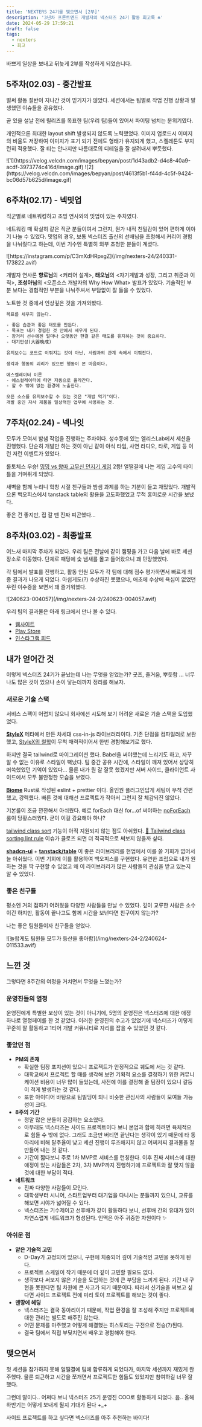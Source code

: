 ```yaml
---
title: 'NEXTERS 24기를 맺으면서 [2부]'
description: '3년차 프론트엔드 개발자의 넥스터즈 24기 활동 회고록 ☘️'
date: 2024-05-29 17:59:21
draft: false
tags:
  - nexters
  - 회고
---
```


바쁘게 일상을 보내고 뒤늦게 2부를 작성하게 되었습니다.

## 5주차(02.03) - 중간발표

벌써 활동 절반이 지나간 것이 믿기지가 않았다. 세션에서는 팀별로 작업 진행 상황과 발생했던 이슈들을 공유했다.

곧 있을 설날 전에 릴리즈를 목표한 팀(우리 팀)들이 있어서 파이팅 넘치는 분위기였다.

개인적으론 최대한 layout shift 발생되지 않도록 노력했었다.
이미지 업로드시 이미지의 비율도 저장하여 이미지가 표기 되기 전에도 형태가 유지되게 했고, 스켈레톤도 부지런히 적용했다. 잘 티는 안나지만 나름대로의 디테일을 잘 살려내서 뿌듯했다.

<div class="mx-auto flex gap-2">
  ![1](https://velog.velcdn.com/images/bepyan/post/1d43adb2-d4c8-40a9-acdf-3973774c416d/image.gif)
  ![2](https://velog.velcdn.com/images/bepyan/post/4613f5b1-f44d-4c5f-9424-bc06d57b625d/image.gif)
</div>

## 6주차(02.17) - 넥밋업

직군별로 네트워킹하고 초빙 연사와의 밋업이 있는 주차였다.

네트워킹 때 확실히 같은 직군 분들이여서 그런지, 뭔가 내적 친밀감이 있어 편하게 이야기 나눌 수 있었다. 밋업의 경우, 보통 넥스터즈 출신의 선배님을 초청해서 커리어 경험을 나눠줬다고 하는데, 이번 기수엔 특별히 외부 초청한 분들이 계셨다.

<div class="mx-auto w-2/3">
  ![https://instagram.com/p/C3mXdHRpxgZ](/img/nexters-24/240331-173822.avif)
</div>

개발자 연사론 **향로님**의 \<커리어 설계\>, **태오님**의 \<자기계발과 성장, 그리고 취준과 이직\>, **조성아님**의 \<오픈소스 개발자의 Why How What\> 발표가 있었다. 기술적인 부분 보다는 경험적인 부분을 나눠주셔서 부담없이 잘 들을 수 있었다.

노트한 것 중에서 인상깊은 것을 가져와봤다.

```txt title="by 향로님"
목표를 세우지 않는다.

- 좋은 습관과 좋은 태도를 만든다.
- 목표는 내가 경험한 것 안에서 세우게 된다.
- 장거리 선수에겐 얼마나 오랫동안 한결 같은 태도를 유지하는 것이 중요하다.
- 대기만성(大器晚成)
```

```txt
유지보수는 코드로 이뤄지는 것이 아닌, 사람과의 관계 속에서 이뤄진다.
```

```txt title="by 태오님"
생각과 행동의 괴리가 있으면 행동이 본 마음이다.
```

```txt
에스켈레이터 이론
- 에스컬레이터에 타면 자동으로 올라간다.
- 할 수 밖에 없는 환경에 노출한다.
```

```txt title="by 조성아님"
오픈 소스를 유지보수할 수 있는 것은 "개밥 먹기"이다.
개발 중인 자사 제품을 일상적인 업무에 사용하는 것.
```

## 7주차(02.24) - 넥나잇

모두가 모여서 밤샘 작업을 진행하는 주차이다.
성수동에 있는 엘리스Lab에서 세션을 진행했다. 단순히 개발만 하는 것이 아닌 같이 야식 타임, 사연 라디오, 타로, 게임 등 이런 저런 이벤트가 있었다.

롤토체스 우승!
[밍밍 vs 왕따 고무신 던지기 게임](http://kidszzanggame.net/bbs/board.php?bo_table=shoottinggame&wr_id=106) 2등!
얼떨결에 나는 게임 고수의 타이틀을 거며쥐게 되었다.

새벽을 함께 누리니 학창 시절 친구들과 밤샘 과제를 하는 기분이 들고 재밌었다. 개발적으론 백오피스에서 tanstack table의 활용을 고도화했었고 무척 흥미로운 시간을 보냈다.

좋은 건 좋지만, 집 갈 땐 진짜 피곤했다...

## 8주차(03.02) - 최종발표

어느새 마지막 주차가 되었다. 우리 팀은 전날에 같이 캠핑을 가고 다음 날에 바로 세션 장소로 이동했다. 단체로 패딩에 숯 냄새를 몰고 들어왔으니 꽤 민망했었다.

각 팀에서 발표를 진행하고, 활동 인원 모두가 각 팀에 대해 점수 평가하면서 빠르게 최종 결과가 나오게 되었다. 아쉽게도(?) 수상하진 못했으나, 애초에 수상에 욕심이 없었던 우린 이수증을 보면서 꽤 즐거워했다.

<div class="mx-auto w-2/3">
  ![240623-004057](/img/nexters-24-2/240623-004057.avif)
</div>

우리 팀의 결과물은 아래 링크에서 만나 볼 수 있다.

- [웹사이트](https://daily-phrase.com/)
- [Play Store](https://play.google.com/store/apps/details?id=com.silvertown.android.dailyphrase)
- [인스타그램 피드](https://www.instagram.com/p/C4HtdkRJ4nL/)

## 내가 얻어간 것

이렇게 넥스터즈 24기가 끝났는데 나는 무엇을 얻었는가?
굿즈, 즐거움, 뿌듯함 ... 너무나도 많은 것이 있으나 손이 닿는데까지 정리를 해보자.

### 새로운 기술 스택

서비스 스팩이 어렵지 않으니 회사에선 시도해 보기 어려운 새로운 기술 스택을 도입했었다.

[**StyleX**](https://github.com/facebook/stylex)
메타에서 만든 차세대 css-in-js 라이브러리이다.
기존 단점을 컴파일러로 보완했고, [StyleX의 철학](https://stylexjs.com/docs/learn/thinking-in-stylex/)이 무척 매력적이어서 한번 경험해보기로 했다.

하지만 결국 tailwind로 마이그레이션 했다.
Babel을 써야했는데 느리기도 하고, 자꾸 알 수 없는 이유로 스타일이 뻑났다. 팀 중간 공유 시간에, 스타일이 깨져 있어서 상당히 머쓱했었던 기억이 있었다... 물론 내가 뭔 갈 잘못 했겠지만 서버 사이드, 클라이언트 사이드에서 모두 불안정한 모습을 보였다.

[**Biome**](https://github.com/biomejs/biome)
Rust로 작성된 eslint + prettier 이다.
올인원 플러그인답게 세팅이 무척 간편했고, 강력헀다. 빠른 것에 대해선 프로젝트가 작아서 그런지 잘 체감되진 않았다.

기본룰이 조금 깐깐해서 아쉬웠다.
예로 forEach 대신 for…of 써야하는 [noForEach](https://biomejs.dev/linter/rules/no-for-each/) 룰이 당황스러웠다. 굳이 이걸 강요해야 하나?

[tailwind class sort](https://biomejs.dev/linter/rules/use-sorted-classes/) 기능이 아직 지원되지 않는 점도 아쉬웠다.
[📎 Tailwind class sorting lint rule](https://github.com/biomejs/biome/issues/1274) 이슈가 클로즈 되면 더 적극적으로 써보지 않을까 싶다.

[**shadcn-ui**](https://github.com/shadcn-ui/ui) + [**tanstack/table**](https://github.com/TanStack/table)
이 좋은 라이브러리를 현업에서 이를 쓸 기회가 없어서 늘 아쉬웠다.
이번 기회에 이를 활용하여 백오피스를 구현했다. 유연한 조립으로 내가 원하는 것을 딱 구현할 수 있었고 왜 이 라이브러리가 많은 사람들의 관심을 받고 있는지 알 수 있었다.

### 좋은 친구들

평소엔 거의 접하기 어려웠을 다양한 사람들을 만날 수 있었다.
깊이 교류한 사람은 소수이긴 하지만, 활동이 끝나고도 함께 시간을 보낸다면 친구이지 않는가?

나는 좋은 팀원들이자 친구들을 얻었다.

<div class="mx-auto w-2/3">
  ![놀랍게도 팀원들 모두가 등산을 좋아함](/img/nexters-24-2/240624-011533.avif)
</div>

## 느낀 것

그렇다면 8주간의 여정을 거치면서 무엇을 느꼈는가?

### 운영진들의 열정

운영진에게 특별한 보상이 있는 것이 아니기에, 5명의 운영진은 넥스터즈에 대한 애정 하나로 열정페이를 한 것 같았다. 이러한 운영진의 수고가 있었기에 넥스터즈가 이렇게 꾸준히 잘 활동하고 1티어 개발 커뮤니티로 자리를 잡을 수 있었던 것 같다.

### 좋았던 점

- **PM의 존재**
  - 확실한 팀장 포지션이 있으니 프로젝트가 안정적으로 궤도에 서는 것 같다.
  - 대학교에서 프로젝트 할 때를 생각해 보면 기획적 요소를 결정하기 위한 커뮤니케이션 비용이 너무 많이 들었는데, 사전에 이를 결정해 줄 팀장이 있으니 갈등이 적게 발생하는 것 같다.
  - 또한 아이디어 바탕으로 팀빌딩이 되니 비슷한 관심사의 사람들이 모여들 가능성이 크다.
- **8주의 기간**
  - 정말 많은 분들이 공감하는 요소였다.
  - 아무래도 넥스터즈는 사이드 프로젝트이다 보니 본업과 함께 하려면 육체적으로 힘들 수 밖에 없다. 그래도 조금만 버티면 끝난다는 생각이 있기 때문에 타 동아리에 비해 탈주율이 낮고 세션 진행이 루즈해지지 않고 어찌저찌 결과물을 잘 만들어 내는 것 같다.
  - 기간이 짧다보니 주로 1차 MVP로 서비스를 런칭한다. 이후 진짜 서비스에 대한 애정이 있는 사람들은 2차, 3차 MVP까지 진행하기에 프로젝트와 잘 맞지 않을 것에 대한 부담이 적다.
- **네트워크**
  - 진짜 다양한 사람들이 모인다.
  - 대학생부터 시니어, 스타트업부터 대기업을 다니시는 분들까지 있으니, 교류를 해보면 시야가 넓어질 수 있다.
  - 넥스터즈는 기수제이고 선후배가 같이 활동하다 보니, 선후배 간의 유대가 있어 자연스럽게 네트워크가 형성된다. 인맥은 아주 귀중한 자원이다 ✨

### 아쉬운 점

- **얕은 기술적 고민**
  - D-Day가 고정되어 있으니, 구현에 치중되어 깊이 기술적인 고민을 못하게 된다.
  - 프로젝트 스케일이 작기 때문에 더 깊이 고민할 필요도 없다.
  - 생각보다 써보지 않은 기술을 도입하는 것에 큰 부담을 느끼게 된다. 기간 내 구현을 못한다면 팀 차원에 큰 사고가 되기 때문이다. 따라서 신기술을 써보고 싶다면 사이드 프로젝트 전에 미리 토이 프로젝트를 해보는 것이 좋다.
- **맨땅에 헤딩**
  - 넥스터즈는 결국 동아리이기 때문에, 작업 환경을 잘 조성해 주지만 프로젝트에 대한 관리는 별도로 해주진 않는다.
  - 어떤 문제를 마주했고 어떻게 해결했는 히스토리는 구전으로 전승(?)된다.
  - 결국 팀에서 직접 부딪치면서 배우고 경험해야 한다.

## 맺으면서

첫 세션을 참가하지 못해 얼떨결에 팀에 합류하게 되었다가, 마지막 세션까지 재밌게 완주했다.
물론 퇴근하고 시간을 쪼개면서 프로젝트한 힘듦도 있었지만 참여하길 너무 잘했다.

그런데 말이다.. 어쩌다 보니 넥스터즈 25기 운영진 COO로 활동하게 되었다.
음.. 올해 하반기는 어떻게 보내게 될지 기대가 된다 +\_+

사이드 프로젝트를 하고 싶다면 넥스터즈를 아주 추천하는 바이다!
